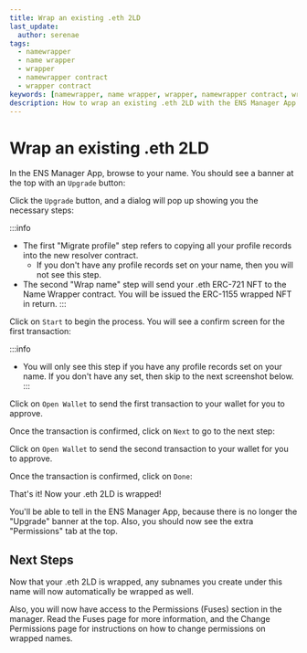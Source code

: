 ```yaml
---
title: Wrap an existing .eth 2LD
last_update:
  author: serenae
tags:
  - namewrapper
  - name wrapper
  - wrapper
  - namewrapper contract
  - wrapper contract
keywords: [namewrapper, name wrapper, wrapper, namewrapper contract, wrapper contract]
description: How to wrap an existing .eth 2LD with the ENS Manager App
---
```


# Wrap an existing .eth 2LD

In the ENS Manager App, browse to your name. You should see a banner at the top with an `Upgrade` button:
<BrowserWindow url="https://app.ens.domains" bg="#f5f6f7" padding="25px 25px 0px 25px" img="/img/namewrapper-howto-wrap-eth-2ld-1.png"/>

Click the `Upgrade` button, and a dialog will pop up showing you the necessary steps:

<BrowserWindow url="https://app.ens.domains" bg="#f5f6f7" padding="25px" img="/img/namewrapper-howto-wrap-eth-2ld-2.png"/>

:::info
 - The first "Migrate profile" step refers to copying all your profile records into the new resolver contract.
   - If you don't have any profile records set on your name, then you will not see this step.
 - The second "Wrap name" step will send your .eth ERC-721 NFT to the Name Wrapper contract. You will be issued the ERC-1155 wrapped NFT in return.
:::

Click on `Start` to begin the process. You will see a confirm screen for the first transaction:
<BrowserWindow url="https://app.ens.domains" bg="#f5f6f7" padding="25px" img="/img/namewrapper-howto-wrap-eth-2ld-3.png"/>

:::info
 - You will only see this step if you have any profile records set on your name. If you don't have any set, then skip to the next screenshot below.
:::

Click on `Open Wallet` to send the first transaction to your wallet for you to approve.

Once the transaction is confirmed, click on `Next` to go to the next step:
<BrowserWindow url="https://app.ens.domains" bg="#f5f6f7" padding="25px" img="/img/namewrapper-howto-wrap-eth-2ld-4.png"/>

Click on `Open Wallet` to send the second transaction to your wallet for you to approve.

Once the transaction is confirmed, click on `Done`:
<BrowserWindow url="https://app.ens.domains" bg="#f5f6f7" padding="25px" img="/img/namewrapper-howto-wrap-eth-2ld-5.png"/>

That's it! Now your .eth 2LD is wrapped!

You'll be able to tell in the ENS Manager App, because there is no longer the "Upgrade" banner at the top. Also, you should now see the extra "Permissions" tab at the top.

## Next Steps

Now that your .eth 2LD is wrapped, any subnames you create under this name will now automatically be wrapped as well.

Also, you will now have access to the Permissions (Fuses) section in the manager. Read the <Link to="/dev-basics/namewrapper/fuses">Fuses</Link> page for more information, and the <Link to="/howto/namewrapper/change-permissions">Change Permissions</Link> page for instructions on how to change permissions on wrapped names.